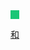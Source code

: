 <div class="nowrap" style="white-space:nowrap;display:inline-block; vertical-align:middle;"><div style = "background-color:#19C676; text-align:center; height:1em; width:1em;float:left;"></div></div>  [[和美線|{{Color|#888|和美線}}]]
<noinclude>
[[Category:彰化捷運線路名|和]]
</noinclude>